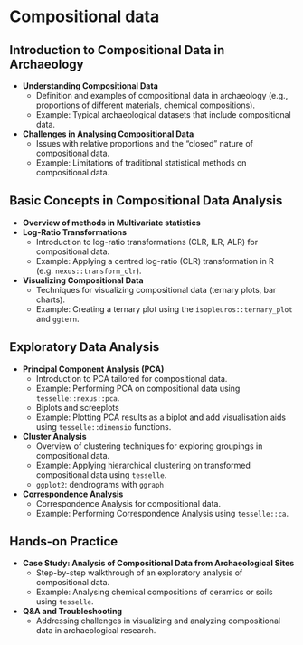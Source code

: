 # Compositional data {#sec-compositional-data}

## Introduction to Compositional Data in Archaeology

* **Understanding Compositional Data**  
  * Definition and examples of compositional data in archaeology (e.g., proportions of different materials, chemical compositions).  
  * Example: Typical archaeological datasets that include compositional data.  
* **Challenges in Analysing Compositional Data**  
  * Issues with relative proportions and the "closed" nature of compositional data.  
  * Example: Limitations of traditional statistical methods on compositional data.

## Basic Concepts in Compositional Data Analysis

* **Overview of methods in Multivariate statistics**   
* **Log-Ratio Transformations**  
  * Introduction to log-ratio transformations (CLR, ILR, ALR) for compositional data.  
  * Example: Applying a centred log-ratio (CLR) transformation in R (e.g. `nexus::transform_clr`).  
* **Visualizing Compositional Data**  
  * Techniques for visualizing compositional data (ternary plots, bar charts).  
  * Example: Creating a ternary plot using the `isopleuros::ternary_plot` and `ggtern`.

## Exploratory Data Analysis

* **Principal Component Analysis (PCA)**  
  * Introduction to PCA tailored for compositional data.  
  * Example: Performing PCA on compositional data using `tesselle::nexus::pca`.  
  * Biplots and screeplots  
  * Example: Plotting PCA results as a biplot and add visualisation aids using `tesselle::dimensio` functions.  
* **Cluster Analysis**  
  * Overview of clustering techniques for exploring groupings in compositional data.  
  * Example: Applying hierarchical clustering on transformed compositional data using `tesselle`.  
  * `ggplot2`: dendrograms with `ggraph`  
* **Correspondence Analysis**  
  * Correspondence Analysis for compositional data.  
  * Example: Performing Correspondence Analysis using `tesselle::ca`.

::: {.callout-note icon=false}
## Hands-on Practice {.unnumbered}

* **Case Study: Analysis of Compositional Data from Archaeological Sites**  
  * Step-by-step walkthrough of an exploratory analysis of compositional data.  
  * Example: Analysing chemical compositions of ceramics or soils using `tesselle`.  
* **Q\&A and Troubleshooting**  
  * Addressing challenges in visualizing and analyzing compositional data in archaeological research.

:::
